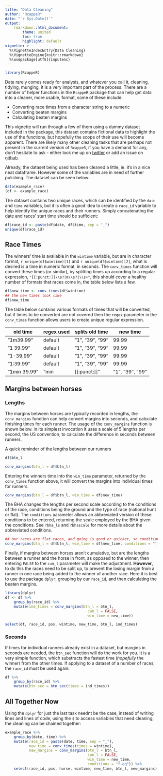 ```yaml
---
title: "Data Cleaning"
author: "RcappeR"
date: "`r Sys.Date()`"
output: 
    rmarkdown::html_document:
        theme: united
        toc: true
        highlight: default
vignette: >
  %\VignetteIndexEntry{Data Cleaning}
  %\VignetteEngine{knitr::rmarkdown}
  %\usepackage[utf8]{inputenc}
---
```


```r
library(RcappeR)
```

Data rarely comes ready for analysis, and whatever you call it, cleaning, tidying, munging, it is a very important part of the process.  There are a number of helper functions in the `RcappeR` package that can help get data into a cleaner, more usable, format, some of these include:

- Converting race times from a character string to a numeric
- Converting beaten margins
- Calculating beaten margins

This vignette will run through a few of them using a dummy dataset included in the package, this dataset contains fictional data to highlight the use of the functions, but hopefully the scope of their use will become apparent.  There are likely many other cleaning tasks that are perhaps not present in the current version of `RcappeR`, if you have a demand for any, don't hesitate to ask - either look me up on [twitter](http://twitter.com/_RcappeR) or add an issue on [github](https://github.com/durtal/RcappeR/issues).

Already, the dataset being used has been cleaned a little, ie. it's in a nice neat dataframe.  However some of the variables are in need of further polishing.  The dataset can be seen below:

```r
data(example_race)
(df <- example_race)
```

The dataset contains two unique races, which can be identified by the `date` and `time` variables, but it is often a good idea to create a `race_id` variable to help identify the unique races and their runners.  Simply concatenating the date and races' start time should be sufficient:

```r
df$race_id <- paste(df$date, df$time, sep = "_")
unique(df$race_id)
```

## Race Times

The winners' time is available in the `wintime` variable, but are in character format, ``r unique(df$wintime)[1]`` and ``r unique(df$wintime)[2]``, what is desired is a time in numeric format, in seconds.  The `conv_times` function will convert these times (or similar), by splitting times up according to a regular expression, `"[[:punct:]]\\s?|m\\s?|\\s+"`, this should cover a healthy number of formats that races come in, the table below lists a few.

```r
df$new_time <- conv_times(df$wintime)
## the new times look like
df$new_time
```

The table below contains various formats of times that will be converted, but if times to be converted are not covered then the `regex` parameter in the `conv_times` function allows users to
create unique regular expression.

old time | regex used | splits old time | new time
---------|-------|--------|---------
"1m39.99" | default | "1", "39", "99" | 99.99
"1 39.99" | default | "1", "39", "99" | 99.99
"1-39.99" | default | "1", "39", "99" | 99.99
"1:39.99" | default | "1", "39", "99" | 99.99
"1min 39.99" | "min |[[:punct:]]" | "1", "39", "99" | 99.99

## Margins between horses

### Lengths
The margins between horses are typically recorded in lengths, the `conv_margins` function can help convert margins into seconds, and calculate finishing times for each runner.  The usage of the `conv_margins` function is shown below.  In its simplest invocation it uses a scale of 5 lengths per second, the US convention, to calculate the difference in seconds between runners.

A quick reminder of the lengths between our runners
```r
df$btn_l
```

```r
conv_margins(btn_l = df$btn_l)
```

Entering the winners time into the `win_time` parameter, returned by the `conv_times` function above, it will convert the margins into individual times for runners.

```r
conv_margins(btn_l = df$btn_l, win_time = df$new_time)
```

The BHA changes the lengths per second scale according to the conditions of the race, conditions being the ground and the type of race (national hunt or flat).  The `conditions` parameter allows an abbreviated version of these conditions to be entered, returning the scale employed by the BHA given the conditions.  See `?bha_ls` and `?bhascale` for more details about the abbreviated conditions.

```r
## our races are flat races, and going is good or quicker, so conditions = "f-gq"
conv_margins(btn_l = df$btn_l, win_time = df$new_time, conditions = "f-gq")
```

Finally, if margins between horses aren't cumulative, but are the lengths between a runner and the horse in front, as opposed to the winner, then entering `FALSE` to the `cum_l` parameter will make the adjustment.  **However**, to do this the races need to be split up, to prevent the losing margin from a runner in one race being added to the winner of another race.  Here it is best to use the package `dplyr`, grouping by our `race_id`, and then calculating the beaten margins.

```r
library(dplyr)
df <- df %>%
    group_by(race_id) %>%
    mutate(ind_times = conv_margins(btn_l = btn_l, 
                                      cum_l = FALSE, 
                                      win_time = new_time))

select(df, race_id, pos, wintime, new_time, btn_l, ind_times)
```

### Seconds

If times for individual runners already exist in a dataset, but margins in seconds are needed, the `btn_sec` function will do the work for you.  It is a very simple function, which substracts the fastest time (_hopefully_ the winner) from the other times.  If applying to a dataset of a number of races, the `race_id` must be used again:

```r
df %>%
    group_by(race_id) %>%
    mutate(btn_sec = btn_sec(times = ind_times))
```

## All Together Now

Using the `dplyr` for just the last task neednt be the case, instead of writing lines and lines of code, using the `$` to access variables that need cleaning, the cleaning can be chained together:

```r
example_race %>%
    group_by(date, time) %>%
    mutate(race_id = paste(date, time, sep = "_"),
           new_time = conv_times(times = wintime),
           new_margins = conv_margins(btn_l = btn_l,
                                      cum_l = FALSE,
                                      win_time = new_time,
                                      conditions = "f-gq")) %>%
    select(race_id, pos, horse, wintime, new_time, btn_l, new_margins)    
```